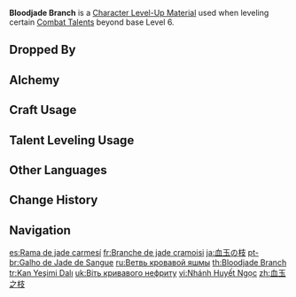 {{Item Infobox
|title        = Blood&shy;jade Branch
|id           = 113018
|image        = Item Bloodjade Branch.png
|type         = Character Level-Up Materials
|invCategory  = Character Development Items
|group        = Azhdaha Materials
|group2       = Weekly Boss Drops
|quality      = 5
|description  = Nurtured by the might of the dragon king, these bone branches glitter with strange, unique colors.<br>Hatred coursed through the natural streams and kissed the cold moonlight, and from them were these crystalline branches born and grown...<br>Even though they were severed in battle, these branches steeped in dragon blood rustle as if eternally ill-at-ease.
|source1      = Lv. 70+ [[Beneath the Dragon-Queller]] Reward
}}
'''Bloodjade Branch''' is a [[Character Level-Up Material]] used when leveling certain [[Combat Talents]] beyond base Level 6.

==Dropped By==
{{Dropped By|level=70}}

==Alchemy==
{{Recipe
|type = Converting
|Dragon Lord's Crown = 1
|Dream Solvent = 1
|sort = Dragon Lord's Crown;Dream Solvent
}}
{{Recipe
|type = Converting
|Gilded Scale = 1
|Dream Solvent = 1
|sort = Gilded Scale;Dream Solvent
}}

==Craft Usage==
{{Craft Usage}}

==Talent Leveling Usage==
{{Talent Leveling Usage}}

==Other Languages==
{{Other Languages
|en      = Bloodjade Branch
|zhs     = 血玉之枝
|zhs_rm  = Xuèyù zhī Zhī
|zht     = 血玉之枝
|zht_rm  = Xiěyù zhī Zhī
|zh_tl   = Bloodjade Branch
|ja      = 血玉の枝
|ja_rm   = Ketsugyoku no Eda{{Assumed}}
|ja_tl   = Bloodjewel Branch
|ko      = 혈옥의 가지
|ko_rm   = Hyoel'ok-ui Gaji
|ko_tl   = Bloodjewel Branch
|es      = Rama de jade carmesí
|es_tl   = Crimson Jade Branch
|fr      = Branche de jade cramoisi
|fr_tl   = Crimson Jade Branch
|ru      = Ветвь кровавой яшмы
|ru_tl   = Branch of Bloody Jasper
|th      = Bloodpearl Branch
|vi      = Nhánh Huyết Ngọc
|vi_tl   = 
|de      = Ast des Drachenbluts
|de_tl   = Branch of Dragon Blood
|id      = Bloodjade Branch
|pt      = Galho de Jade de Sangue
|pt_tl   = 
|tr      = Kan Yeşimi Dalı
|tr_tl   = Blood Jade Branch
|it      = Ramo di giada cremisi
|it_tl   = Crimson Jade Branch
}}

==Change History==
{{Change History|1.5}}

==Navigation==
{{Development Item Navbox|Character Level-Up Materials}}

[[es:Rama de jade carmesí]]
[[fr:Branche de jade cramoisi]]
[[ja:血玉の枝]]
[[pt-br:Galho de Jade de Sangue]]
[[ru:Ветвь кровавой яшмы]]
[[th:Bloodjade Branch]]
[[tr:Kan Yeşimi Dalı]]
[[uk:Віть кривавого нефриту]]
[[vi:Nhánh Huyết Ngọc]]
[[zh:血玉之枝]]